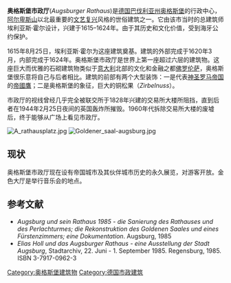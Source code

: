 {{Infobox building
| building_name        = 奥格斯堡市政厅
| native_building_name = Augsburger Rathaus
| former_names         =
| alternate_names      =
| image                = The Town Hall of Augsburg.jpg
| alt                  = 
| caption              = 
| map_type             = 
| altitude             = 
| building_type        = [[市政厅|市政厅]]
| architectural_style  = 文艺复兴
| structural_system    = 
| cost                 = 100,000 [[Baden_gulden|Guilder]]
| ren_cost             =
| location             = [[德国|德国]][[奥格斯堡|奥格斯堡]]
| address              = 
| coordinates          = {{coord|48.3687|10.8987 |format=dms |region:DE-BY_type:landmark |display=inline,title}}
| start_date           = 1615
| completion_date      = 1624
| inauguration_date    =
| renovation_date      = 1980–1984
| height               = 
| diameter             = 
| other_dimensions     = 
| floor_count          = 7
| floor_area           = 
| main_contractor      = 
| architect            = 埃利亚斯·霍尔
| awards               = 
| ren_architect        =
| ren_firm             =
| ren_str_engineer     = 
| ren_serv_engineer    = 
| ren_civ_engineer     = 
| ren_oth_designers    = 
| ren_qty_surveyor     = 
| ren_awards           = 
| references           = 
}}
'''奥格斯堡市政厅'''(''Augsburger Rathaus'')是[[德国|德国]][[巴伐利亚州|巴伐利亚州]][[奥格斯堡|奥格斯堡]]的行政中心，[[阿尔卑斯山|阿尔卑斯山]]以北最重要的[[文艺复兴|文艺复兴]]风格的世俗建筑之一。它由该市当时的总建筑师埃利亚斯·霍尔设计，兴建于1615–1624年。由于其历史和文化价值，受到海牙公约保护。 

1615年8月25日，埃利亚斯·霍尔为这座建筑奠基。建筑的外部完成于1620年3月，内部完成于1624年。奥格斯堡市政厅是世界上第一座超过六层的建筑物。这座巨大而优雅的石砌建筑物类似于[[意大利|意大利]]北部的文化和金融之都[[佛罗伦萨|佛罗伦萨]]，奥格斯堡很乐意将自己与后者相比。建筑的前部有两个大型装饰：一是代表[[神圣罗马帝国|神圣罗马帝国]]的[[帝國鷹|帝國鷹]]；二是奥格斯堡的象征，巨大的铜松果（''Zirbelnuss''）。 

市政厅的视线曾经几乎完全被联交所于1828年兴建的交易所大楼所阻挡，直到后者在1944年2月25日夜间的英国轰炸所摧毁。1960年代拆除交易所大楼的废墟后，终于能够从广场上看见市政厅。

[[File:A_rathausplatz.jpg|thumb]]
[[File:Goldener_saal-augsburg.jpg|left]]

==现状==
奥格斯堡市政厅现在设有帝国城市及其伙伴城市历史的永久展览，对游客开放。金色大厅是举行音乐会的地点。
== 参考文献 ==

*''Augsburg und sein Rathaus 1985 - die Sanierung des Rathauses und des Perlachturmes; die Rekonstruktion des Goldenen Saales und eines Fürstenzimmers; eine Dokumentation''. Augsburg, 1985
*''Elias Holl und das Augsburger Rathaus - eine Ausstellung der Stadt Augsburg'', Stadtarchiv, 22. Juni - 1. September 1985. Regensburg, 1985. ISBN 3-7917-0962-3 

[[Category:奥格斯堡建筑物|Category:奥格斯堡建筑物]]
[[Category:德国市政建筑|Category:德国市政建筑]]